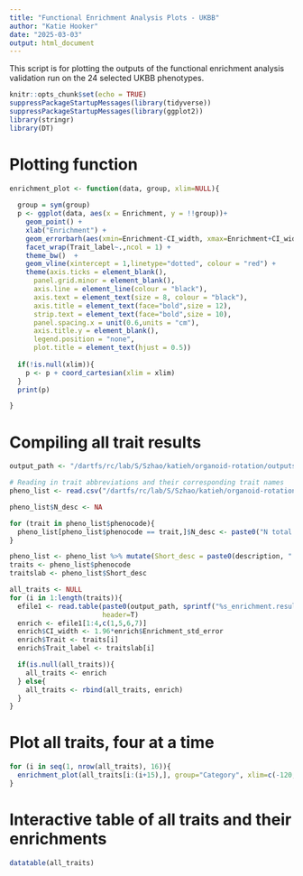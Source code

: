 ```yaml
---
title: "Functional Enrichment Analysis Plots - UKBB"
author: "Katie Hooker"
date: "2025-03-03"
output: html_document
---
```



This script is for plotting the outputs of the functional enrichment analysis validation run on the 24 selected UKBB phenotypes.

```r
knitr::opts_chunk$set(echo = TRUE)
suppressPackageStartupMessages(library(tidyverse))
suppressPackageStartupMessages(library(ggplot2))
library(stringr)
library(DT)

```

# Plotting function
```r
enrichment_plot <- function(data, group, xlim=NULL){
  
  group = sym(group)
  p <- ggplot(data, aes(x = Enrichment, y = !!group))+
    geom_point() +
    xlab("Enrichment") +
    geom_errorbarh(aes(xmin=Enrichment-CI_width, xmax=Enrichment+CI_width), height=.2) +
    facet_wrap(Trait_label~.,ncol = 1) +
    theme_bw()  +
    geom_vline(xintercept = 1,linetype="dotted", colour = "red") +
    theme(axis.ticks = element_blank(),
      panel.grid.minor = element_blank(),
      axis.line = element_line(colour = "black"),
      axis.text = element_text(size = 8, colour = "black"),
      axis.title = element_text(face="bold",size = 12),
      strip.text = element_text(face="bold",size = 10),
      panel.spacing.x = unit(0.6,units = "cm"),
      axis.title.y = element_blank(),
      legend.position = "none",
      plot.title = element_text(hjust = 0.5))
  
  if(!is.null(xlim)){
    p <- p + coord_cartesian(xlim = xlim)
  }
  print(p)

}
```

# Compiling all trait results
```r
output_path <- "/dartfs/rc/lab/S/Szhao/katieh/organoid-rotation/outputs/UKBB/results/"

# Reading in trait abbreviations and their corresponding trait names
pheno_list <- read.csv("/dartfs/rc/lab/S/Szhao/katieh/organoid-rotation/data/UKBB_pheno_list_validation.csv")

pheno_list$N_desc <- NA

for (trait in pheno_list$phenocode){
  pheno_list[pheno_list$phenocode == trait,]$N_desc <- paste0("N total = ", pheno_list[pheno_list$phenocode == trait,]$n_cases_full_cohort_both_sexes)
}

pheno_list <- pheno_list %>% mutate(Short_desc = paste0(description, " (", N_desc, ")"))
traits <- pheno_list$phenocode
traitslab <- pheno_list$Short_desc

all_traits <- NULL 
for (i in 1:length(traits)){
  efile1 <- read.table(paste0(output_path, sprintf("%s_enrichment.results", traits[i])),
                       header=T)
  enrich <- efile1[1:4,c(1,5,6,7)]
  enrich$CI_width <- 1.96*enrich$Enrichment_std_error
  enrich$Trait <- traits[i]
  enrich$Trait_label <- traitslab[i]

  if(is.null(all_traits)){
    all_traits <- enrich
  } else{
    all_traits <- rbind(all_traits, enrich)
  }
}
```

# Plot all traits, four at a time
```r
for (i in seq(1, nrow(all_traits), 16)){
  enrichment_plot(all_traits[i:(i+15),], group="Category", xlim=c(-120,120))
}
```

# Interactive table of all traits and their enrichments
```r
datatable(all_traits)
```






